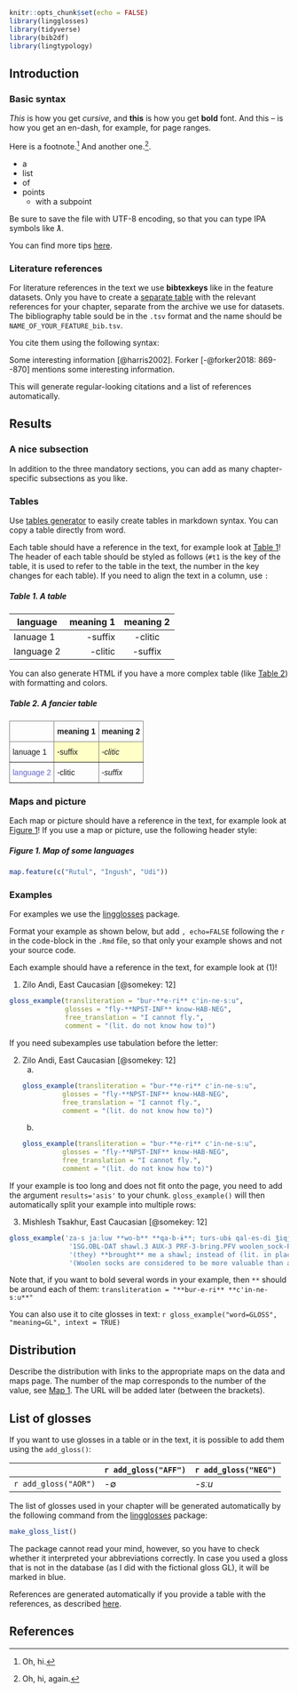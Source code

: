 ```r
knitr::opts_chunk$set(echo = FALSE)
library(lingglosses)
library(tidyverse)
library(bib2df)
library(lingtypology)
```

## Introduction

### Basic syntax

*This* is how you get *cursive*, and **this** is how you get **bold** font.
And this -- is how you get an en-dash, for example, for page ranges.

Here is a footnote.[^my_footnote] And another one.[^another_one].

[^my_footnote]: Oh, hi.
[^another_one]: Oh, hi, again.

- a
- list
* of
* points
  - with a subpoint

Be sure to save the file with UTF-8 encoding, so that you can type IPA symbols like *ƛ*.

You can find more tips [here](https://www.markdownguide.org/basic-syntax).

### Literature references

For literature references in the text we use **bibtexkeys** like in the feature datasets. Only you have to create a [separate table](https://lingconlab.github.io/TALD_manual/chapters.html#Literature_references) with the relevant references for your chapter, separate from the archive we use for datasets. The bibliography table sould be in the `.tsv` format and the name should be `NAME_OF_YOUR_FEATURE_bib.tsv`.

You cite them using the following syntax: 

Some interesting information [@harris2002].
Forker [-@forker2018: 869--870] mentions some interesting information.

This will generate regular-looking citations and a list of references automatically.

## Results

### A nice subsection

In addition to the three mandatory sections, you can add as many chapter-specific subsections as you like.

### Tables

Use [tables generator](https://www.tablesgenerator.com/markdown_tables) to easily create tables in markdown syntax. You can copy a table directly from word.

Each table should have a reference in the text, for example look at [Table 1](#t1)! The header of each table should be styled as follows (`#t1` is the key of the table, it is used to refer to the table in the text, the number in the key changes for each table). If you need to align the text in a column, use `:`

##### **Table 1.** A table {#t1 -}

|  language  | meaning 1 | meaning 2 |
|------------|----------:|:---------:|
| lanuage 1  | -suffix   | -clitic   |
| language 2 | -clitic   | -suffix   |

You can also generate HTML if you have a more complex table (like [Table 2](#t2)) with formatting and colors.

##### **Table 2.** A fancier table {#t2 -}

<style type="text/css">
.tg  {border-collapse:collapse;border-spacing:0;}
.tg td{border-color:black;border-style:solid;border-width:1px;font-family:Arial, sans-serif;font-size:14px;
  overflow:hidden;padding:10px 5px;word-break:normal;}
.tg th{border-color:black;border-style:solid;border-width:1px;font-family:Arial, sans-serif;font-size:14px;
  font-weight:normal;overflow:hidden;padding:10px 5px;word-break:normal;}
.tg .tg-969i{background-color:#ffffc7;border-color:inherit;font-style:italic;text-align:left;vertical-align:top}
.tg .tg-0pky{border-color:inherit;text-align:left;vertical-align:top}
.tg .tg-fymr{border-color:inherit;font-weight:bold;text-align:left;vertical-align:top}
.tg .tg-ncd7{background-color:#ffffc7;border-color:inherit;text-align:left;vertical-align:top}
.tg .tg-xzy6{border-color:inherit;color:#6665cd;text-align:left;vertical-align:top}
.tg .tg-f8tv{border-color:inherit;font-style:italic;text-align:left;vertical-align:top}
</style>
<table class="tg">
<thead>
  <tr>
    <th class="tg-0pky"></th>
    <th class="tg-fymr">meaning 1</th>
    <th class="tg-fymr">meaning 2</th>
  </tr>
</thead>
<tbody>
  <tr>
    <td class="tg-0pky">lanuage 1</td>
    <td class="tg-ncd7">-suffix</td>
    <td class="tg-969i">-clitic</td>
  </tr>
  <tr>
    <td class="tg-xzy6">language 2</td>
    <td class="tg-0pky">-clitic</td>
    <td class="tg-f8tv">-suffix</td>
  </tr>
</tbody>
</table>

### Maps and picture

Each map or picture should have a reference in the text, for example look at [Figure 1](#f1)! If you use a map or picture, use the following header style:

##### **Figure 1.** Map of some languages {#f1 -}

```r
map.feature(c("Rutul", "Ingush", "Udi"))
```


### Examples

For examples we use the [lingglosses](https://agricolamz.github.io/lingglosses/) package.

Format your example as shown below, but add `, echo=FALSE` following the `r` in the code-block in the `.Rmd` file, so that only your example shows and not your source code.

Each example should have a reference in the text, for example look at (@one)!

(@one) Zilo Andi, East Caucasian [@somekey: 12]
```r
gloss_example(transliteration = "bur-**e-ri** c'in-ne-sːu",
              glosses = "fly-**NPST-INF** know-HAB-NEG",
              free_translation = "I cannot fly.",
              comment = "(lit. do not know how to)")
```

If you need subexamples use tabulation before the letter:

(@two) Zilo Andi, East Caucasian [@somekey: 12]
    a.
```r
gloss_example(transliteration = "bur-**e-ri** c'in-ne-sːu",
              glosses = "fly-**NPST-INF** know-HAB-NEG",
              free_translation = "I cannot fly.",
              comment = "(lit. do not know how to)")
```
    b.
```r
gloss_example(transliteration = "bur-**e-ri** c'in-ne-sːu",
              glosses = "fly-**NPST-INF** know-HAB-NEG",
              free_translation = "I cannot fly.",
              comment = "(lit. do not know how to)")
```

If your example is too long and does not fit onto the page, you need to add the argument `results='asis'` to your chunk. `gloss_example()` will then automatically split your example into multiple rows:

(@three) Mishlesh Tsakhur, East Caucasian [@somekey: 12]
```r

gloss_example('za-s jaːluʁ **wo-b** **qa-b-ɨ**; turs-ubɨ qal-es-di ǯiqj-eː jaːluʁ-**o-b** **qa-b-ɨ**', 
               '1SG.OBL-DAT shawl.3 AUX-3 PRF-3-bring.PFV woolen_sock-PL NPL.bring-PL-A.OBL place-IN shawl.3-AUX-3 PRF-3-bring.PFV',
               '(they) **brought** me a shawl; instead of (lit. in place of bringing) woolen socks, (they) **brought** a shawl.',
               '(Woolen socks are considered to be more valuable than a shawl.)')

```

Note that, if you want to bold several words in your example, then `**` should be around each of them: `transliteration = "**bur-e-ri** **c'in-ne-sːu**"`

You can also use it to cite glosses in text: `r gloss_example("word=GLOSS", "meaning=GL", intext = TRUE)`


## Distribution

Describe the distribution with links to the appropriate maps on the data and maps page. The number of the map corresponds to the number of the value, see [Map 1](). The URL will be added later (between the brackets).

## List of glosses

If you want to use glosses in a table or in the text, it is possible to add them using the `add_gloss()`:

|                      | `r add_gloss("AFF")` | `r add_gloss("NEG")` |
|----------------------|----------------------|----------------------|
| `r add_gloss("AOR")` | -∅                   | *-sːu*               |

The list of glosses used in your chapter will be generated automatically by the following command from the [lingglosses](https://agricolamz.github.io/lingglosses/) package:

```r
make_gloss_list()
```

The package cannot read your mind, however, so you have to check whether it interpreted your abbreviations correctly. In case you used a gloss that is not in the database (as I did with the fictional gloss GL), it will be marked in blue.

References are generated automatically if you provide a table with the references, as described [here](chapters.html#literature_references).

## References
